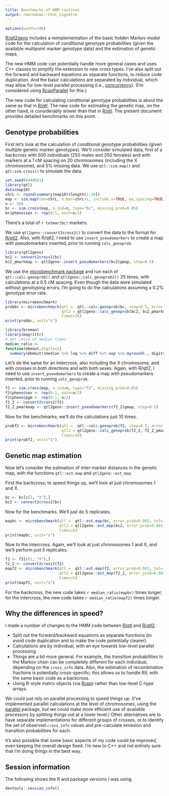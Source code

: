 ```yaml
---
title: Benchmarks of HMM routines
output: rmarkdown::html_vignette
---
```


```r
options(width=100)
```

[R/qtl2geno](https://github.com/kbroman/qtl2geno) includes a reimplementation
of the basic hidden Markov model code for the calculation of
conditional genotype probabilities (given the available multipoint
marker genotype data) and the estimation of genetic maps.

The new HMM code can potentially handle more general cases and uses
C++ classes to simplify the extension to new cross types. I've also
split out the forward and backward equations as separate functions, to
reduce code duplication. And the basic calculations are separated by
individual, which may allow for low-level parallel processing (i.e.,
[concurrency](https://en.wikipedia.org/wiki/Concurrency_(computer_science))).
(I'm considered using
[RcppParallel](http://dirk.eddelbuettel.com/blog/2014/07/16/#introducing_rcppparallel)
for this.)

The new code for calculating conditional genotype probabilities is
about the same as that in [R/qtl](http://www.rqtl.org).  The new code
for estimating the genetic map, on the other hand, is considerably
slower than that in [R/qtl](http://www.rqtl.org). The present document
provides detailed benchmarks on this point.

## Genotype probabilities

First let's look at the calculation of conditional genotype
probabilities (given multiple genetic marker genotypes).  We'll
consider simulated data, first of a backcross with 500 individuals
(250 males and 250 females) and with markers at a 1 cM spacing on 20
chromosomes (including the X chromosome), and 5% missing data. We use
`qtl::sim.map()` and `qtl:sim.cross()` to simulate the data.

```r
set.seed(8440561)
library(qtl)
data(map10)
chrL <- round(summary(map10)$length[1:20])
map <- sim.map(len=chrL, n.mar=chrL+1, include.x=TRUE, eq.spacing=TRUE)
n <- 500
bc <- sim.cross(map, n.ind=n, type="bc", missing.prob=0.05)
bc$pheno$sex <- rep(0:1, each=n/2)
```

There's a total of `r totmar(bc)` markers.

We use `qtl2geno::convert2cross2()` to convert the data to the format for
[R/qtl2](http://kbroman.org/qtl2). Also, with R/qtl2, I need to use
`insert_pseudomarkers` to create a map with pseudomarkers inserted,
prior to running `calc_genoprob`.

```r
library(qtl2geno)
bc2 <- convert2cross2(bc)
bc2_pmarkmap <- qtl2geno::insert_pseudomarkers(bc2$gmap, step=0.5)
```

We use the
[microbenchmark package](https://cran.r-project.org/package=microbenchmark)
and run each of `qtl::calc.genoprob()` and `qtl2geno::calc_genoprob2()`
25 times, with calculations at a 0.5 cM spacing. Even though the data
were simulated without genotyping errors, I'm going to do the
calculations assuming a 0.2% genotype error rate.

```r
library(microbenchmark)
probbc <- microbenchmark(qtl =  qtl::calc.genoprob(bc, step=0.5, error.prob=0.002),
                         qtl2 = qtl2geno::calc_genoprob(bc2, bc2_pmarkmap, error_prob=0.002),
                         times=25)
print(probbc, unit="s")
```

```r
library(broman)
library(magrittr)
# get ratio of median times
median_ratio <-
function(mbmout,digits=1)
  summary(mbmout)$median %>% log %>% diff %>% exp %>% myround(., digits)
```

Let's do the same for an intercross, also including the X chromosome,
and with crosses in both directions and with both sexes. Again, with
R/qtl2, I need to use `insert_pseudomarkers` to create a map with
pseudomarkers inserted, prior to running `calc_genoprob`.

```r
f2 <- sim.cross(map, n.ind=n, type="f2", missing.prob=0.05)
f2$pheno$sex <- rep(0:1, each=n/2)
f2$pheno$pgm <- rep(0:1, n/2)
f2_2 <- convert2cross2(f2)
f2_2_pmarkmap <- qtl2geno::insert_pseudomarkers(f2_2$gmap, step=0.5)
```

Now for the benchmarks; we'll do the calculations just 10
times.

```r
probf2 <- microbenchmark(qtl =  qtl::calc.genoprob(f2, step=0.5, error.prob=0.002),
                         qtl2 = qtl2geno::calc_genoprob(f2_2, f2_2_pmarkmap, error_prob=0.002),
                         times=10)
print(probf2, unit="s")
```


## Genetic map estimation

Now let's consider the estimation of inter-marker distances in the
genetic map, with the functions `qtl::est.map` and `qtl2geno::est_map`.

First the backcross; to speed things up, we'll look at just
chromosomes 1 and X.

```r
bc <- bc[c(1, "X"),]
bc2 <- convert2cross2(bc)
```

Now for the benchmarks. We'll just do 5 replicates.

```r
mapbc <- microbenchmark(qtl =  qtl::est.map(bc, error.prob=0.002, tol=1e-6, maxit=10000),
                        qtl2 = qtl2geno::est_map(bc2, error_prob=0.002, tol=1e-6, maxit=10000),
                        times=5)
print(mapbc, unit="s")
```

Now to the intercross. Again, we'll look at just
chromosomes 1 and X, and we'll perform just 5 replicates.

```r
f2 <- f2[c(1, "X"),]
f2_2 <- convert2cross2(f2)
mapf2 <- microbenchmark(qtl =  qtl::est.map(f2, error.prob=0.002, tol=1e-6, maxit=10000),
                        qtl2 = qtl2geno::est_map(f2_2, error_prob=0.002, tol=1e-6, maxit=10000),
                        times=5)
print(mapf2, unit="s")
```

For the backcross, the new code takes `r median_ratio(mapbc)` times
longer; for the intercross, the new code takes
`r median_ratio(mapf2)` times longer.


## Why the differences in speed?

I made a number of changes to the HMM code between
[R/qtl](http://www.rqtl.org) and [R/qtl2](http://kbroman.org/qtl2).

- Split out the forward/backward equations as separate functions (to
  avoid code duplication and to make the code potentially clearer).
- Calculations are by individual, with an eye towards low-level
  parallel processing
- Things are a bit more general. For example, the transition
  probabilities in the Markov chain can be completely different for
  each individual, depending on the `cross_info` data. Also, the
  estimation of recombination fractions is potentially cross-specific;
  this allows us to handle RIL with the same basic code as a backcross.
- Using R-style matrix objects (via [Rcpp](http://rcpp.org)) rather
  than low-level C-type arrays.

We could just rely on parallel processing to speed things up. (I've
implemented parallel calculations at the level of chromosomes, using
the
[parallel](https://stat.ethz.ch/R-manual/R-devel/library/parallel/doc/parallel.pdf)
package, but we could make more efficient use of
available processors by splitting things out at a lower level.) Other
alternatives are to have separate implementations for different groups
of crosses, or to identify the set of observed `cross_info` values and
pre-calculate emission and transition probabilities for each.

It's also possible that some basic aspects of my code could be
improved, even keeping the overall design fixed. I'm new to C++ and
not entirely sure that I'm doing things in the best way.


## Session information

The following shows the R and package versions I was using.

```r
devtools::session_info()
```
